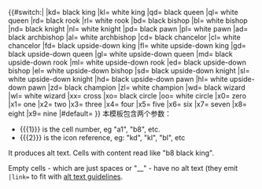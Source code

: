 {{#switch:{{{2}}}|
|kd={{{1}}} black king
|kl={{{1}}} white king
|qd={{{1}}} black queen
|ql={{{1}}} white queen
|rd={{{1}}} black rook
|rl={{{1}}} white rook
|bd={{{1}}} black bishop
|bl={{{1}}} white bishop
|nd={{{1}}} black knight
|nl={{{1}}} white knight
|pd={{{1}}} black pawn
|pl={{{1}}} white pawn
|ad={{{1}}} black archbishop
|al={{{1}}} white archbishop
|cd={{{1}}} black chancelor
|cl={{{1}}} white chancelor
|fd={{{1}}} black upside-down king
|fl={{{1}}} white upside-down king
|gd={{{1}}} black upside-down queen
|gl={{{1}}} white upside-down queen
|md={{{1}}} black upside-down rook
|ml={{{1}}} white upside-down rook
|ed={{{1}}} black upside-down bishop
|el={{{1}}} white upside-down bishop
|sd={{{1}}} black upside-down knight
|sl={{{1}}} white upside-down knight
|hd={{{1}}} black upside-down pawn
|hl={{{1}}} white upside-down pawn
|zd={{{1}}} black champion
|zl={{{1}}} white champion
|wd={{{1}}} black wizard
|wl={{{1}}} white wizard
|xx={{{1}}} cross
|xo={{{1}}} black circle
|oo={{{1}}} white circle
|x0={{{1}}} zero
|x1={{{1}}} one
|x2={{{1}}} two
|x3={{{1}}} three
|x4={{{1}}} four
|x5={{{1}}} five
|x6={{{1}}} six
|x7={{{1}}} seven
|x8={{{1}}} eight
|x9={{{1}}} nine
|#default={{{1}}} {{{2}}}
}}<noinclude>
{{documentation}}
本模板包含两个参数：
* <nowiki>{{{1}}}</nowiki> is the cell number, eg "a1", "b8", etc.
* <nowiki>{{{2}}}</nowiki> is the icon reference, eg: "kd", "kl", "bl", etc

It produces alt text. Cells with content read like "b8 black king".

Empty cells - which are just spaces or "__" - have no alt text (they emit <code>|link=</code> to fit with [[WP:ALT|alt text guidelines]].
</noinclude>